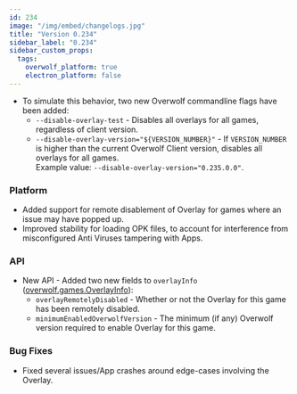 ```yaml
---
id: 234
image: "/img/embed/changelogs.jpg"
title: "Version 0.234"
sidebar_label: "0.234"
sidebar_custom_props:
  tags:
    overwolf_platform: true
    electron_platform: false
---
```


<SkipMe type="TODO">

- To simulate this behavior, two new Overwolf commandline flags have been added:
    - `--disable-overlay-test` - Disables all overlays for all games, regardless of client version.
    - `--disable-overlay-version="${VERSION_NUMBER}"` - If `VERSION_NUMBER` is higher than the current Overwolf Client version, disables all overlays for all games.  
      Example value: `--disable-overlay-version="0.235.0.0"`.

</SkipMe>

### Platform
- Added support for remote disablement of Overlay for games where an issue may have popped up.
- Improved stability for loading OPK files, to account for interference from misconfigured Anti Viruses tampering with Apps.

### API
- New API - Added two new fields to `overlayInfo` ([overwolf.games.OverlayInfo](/api/games#overlayinfo-object)):
  - `overlayRemotelyDisabled` - Whether or not the Overlay for this game has been remotely disabled.
  - `minimumEnabledOverwolfVersion` - The minimum (if any) Overwolf version required to enable Overlay for this game.

### Bug Fixes
- Fixed several issues/App crashes around edge-cases involving the Overlay.
